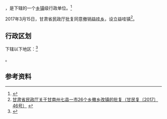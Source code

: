 {{中国乡级行政区|62/30/24/200/000}}

'''{{PAGENAMEBASE}}'''，是{{PRC admin/fullname|62/30/24/200/000|3}}下辖的一个[[乡镇|乡镇]]级行政单位。<ref>{{PRC admin/ref sgc|{{PRC admin/parent|62/30/24/200/000}}}}</ref>

2017年3月15日，甘肃省民政厅批复同意撤销[[益哇乡|益哇乡]]，设立益哇镇<ref>[http://www.gsmz.gov.cn/articles/2017/04/16/article_24_111146_1.html 甘肃省民政厅关于甘南州七县一市26个乡撤乡改镇的批复（甘民复〔2017〕46号）] {{Wayback|url=http://www.gsmz.gov.cn/articles/2017/04/16/article_24_111146_1.html |date=20170629100108 }}</ref>。

== 行政区划 ==

{{PAGENAMEBASE}}下辖以下地区：<ref>{{PRC admin/ref sgc|62/30/24/200/000}}</ref>

{{PRC admin/children|62/30/24/200/000}}。

== 参考资料 ==

{{reflist}}

{{行政区划小作品}}
{{PRC admin/navcat|62/30/24/200/000}}
